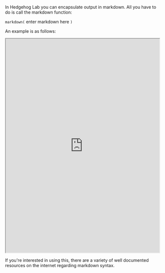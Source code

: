 In Hedgehog Lab you can encapsulate output in markdown. All you have to do is call the markdown function: 

`markdown(` enter markdown here `)`

An example is as follows:

<iframe src="https://hlab.app/s/docs/markdown_hbook"
    width="100%"
    height="700px">
  </iframe>

If you're interested in using this, there are a variety of well documented resources on the internet regarding markdown syntax.
